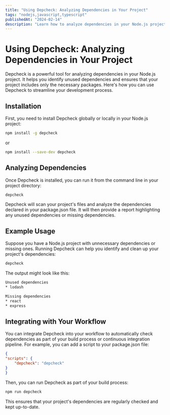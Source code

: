 ```yaml
---
title: "Using Depcheck: Analyzing Dependencies in Your Project"
tags: "nodejs,javascript,typescript"
publishedAt: "2024-02-14"
description: "Learn how to analyze dependencies in your Node.js project using Depcheck."
---
```


# Using Depcheck: Analyzing Dependencies in Your Project

Depcheck is a powerful tool for analyzing dependencies in your Node.js project. It helps you identify unused dependencies and ensures that your project includes only the necessary packages. Here's how you can use Depcheck to streamline your development process.

## Installation

First, you need to install Depcheck globally or locally in your Node.js project:

```bash
npm install -g depcheck
```
or

```bash
npm install --save-dev depcheck
```
## Analyzing Dependencies
Once Depcheck is installed, you can run it from the command line in your project directory:

```bash
depcheck
```

Depcheck will scan your project's files and analyze the dependencies declared in your package.json file. It will then provide a report highlighting any unused dependencies or missing dependencies.

## Example Usage
Suppose you have a Node.js project with unnecessary dependencies or missing ones. Running Depcheck can help you identify and clean up your project's dependencies:

```bash
depcheck
```

The output might look like this:

```bash
Unused dependencies
* lodash

Missing dependencies
* react
* express
```	

## Integrating with Your Workflow
You can integrate Depcheck into your workflow to automatically check dependencies as part of your build process or continuous integration pipeline. For example, you can add a script to your package.json file: 
```json
{
"scripts": {
    "depcheck": "depcheck"
}
}
```

Then, you can run Depcheck as part of your build process:

```bash 
npm run depcheck
```

This ensures that your project's dependencies are regularly checked and kept up-to-date.


